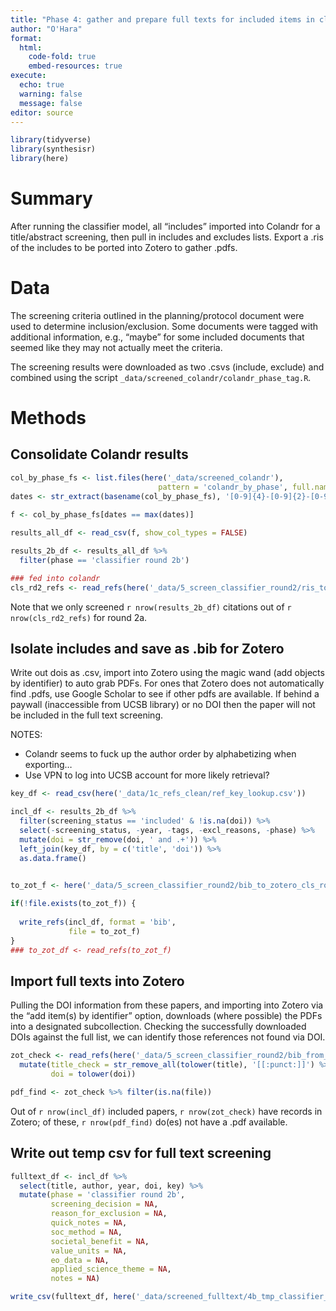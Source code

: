 ```yaml
---
title: "Phase 4: gather and prepare full texts for included items in classifier set 2b"
author: "O'Hara"
format: 
  html:
    code-fold: true
    embed-resources: true
execute:
  echo: true
  warning: false
  message: false
editor: source
---
```


```r
library(tidyverse)
library(synthesisr)
library(here)
```

# Summary

After running the classifier model, all "includes" imported into Colandr for a title/abstract screening, then pull in includes and excludes lists.  Export a .ris of the includes to be ported into Zotero to gather .pdfs.  

# Data

The screening criteria outlined in the planning/protocol document were used to determine inclusion/exclusion.  Some documents were tagged with additional information, e.g., "maybe" for some included documents that seemed like they may not actually meet the criteria.

The screening results were downloaded as two .csvs (include, exclude) and combined using the script `_data/screened_colandr/colandr_phase_tag.R`.

# Methods

## Consolidate Colandr results

```r
col_by_phase_fs <- list.files(here('_data/screened_colandr'), 
                                 pattern = 'colandr_by_phase', full.names = TRUE)
dates <- str_extract(basename(col_by_phase_fs), '[0-9]{4}-[0-9]{2}-[0-9]{2}') %>% as.Date()

f <- col_by_phase_fs[dates == max(dates)]
                     
results_all_df <- read_csv(f, show_col_types = FALSE)

results_2b_df <- results_all_df %>%
  filter(phase == 'classifier round 2b')

### fed into colandr
cls_rd2_refs <- read_refs(here('_data/5_screen_classifier_round2/ris_to_colandr_classifier_round2.ris'))
```

Note that we only screened `r nrow(results_2b_df)` citations out of `r nrow(cls_rd2_refs)` for round 2a.

## Isolate includes and save as .bib for Zotero

Write out dois as .csv, import into Zotero using the magic wand (add objects by identifier) to auto grab PDFs.  For ones that Zotero does not automatically find .pdfs, use Google Scholar to see if other pdfs are available.  If behind a paywall (inaccessible from UCSB library) or no DOI then the paper will not be included in the full text screening.

NOTES:

* Colandr seems to fuck up the author order by alphabetizing when exporting...
* Use VPN to log into UCSB account for more likely retrieval?

```r
key_df <- read_csv(here('_data/1c_refs_clean/ref_key_lookup.csv'))

incl_df <- results_2b_df %>%
  filter(screening_status == 'included' & !is.na(doi)) %>% 
  select(-screening_status, -year, -tags, -excl_reasons, -phase) %>% 
  mutate(doi = str_remove(doi, ' and .+')) %>% 
  left_join(key_df, by = c('title', 'doi')) %>% 
  as.data.frame()
  

to_zot_f <- here('_data/5_screen_classifier_round2/bib_to_zotero_cls_round2b.bib')

if(!file.exists(to_zot_f)) {
  
  write_refs(incl_df, format = 'bib', 
             file = to_zot_f)
}
### to_zot_df <- read_refs(to_zot_f)
```


## Import full texts into Zotero

Pulling the DOI information from these papers, and importing into Zotero via the "add item(s) by identifier" option, downloads (where possible) the PDFs into a designated subcollection.  Checking the successfully downloaded DOIs against the full list, we can identify those references not found via DOI.

```r
zot_check <- read_refs(here('_data/5_screen_classifier_round2/bib_from_zotero_cls_round2b.bib')) %>%
  mutate(title_check = str_remove_all(tolower(title), '[[:punct:]]') %>% str_squish(),
         doi = tolower(doi))

pdf_find <- zot_check %>% filter(is.na(file))
```

Out of `r nrow(incl_df)` included papers, `r nrow(zot_check)` have records in Zotero; of these, `r nrow(pdf_find)` do(es) not have a .pdf available.

## Write out temp csv for full text screening

```r
fulltext_df <- incl_df %>%
  select(title, author, year, doi, key) %>%
  mutate(phase = 'classifier round 2b',
         screening_decision = NA,
         reason_for_exclusion = NA,
         quick_notes = NA,
         soc_method = NA,
         societal_benefit = NA,
         value_units = NA,
         eo_data = NA,
         applied_science_theme = NA,
         notes = NA)

write_csv(fulltext_df, here('_data/screened_fulltext/4b_tmp_classifier_round2b.csv'))
```



